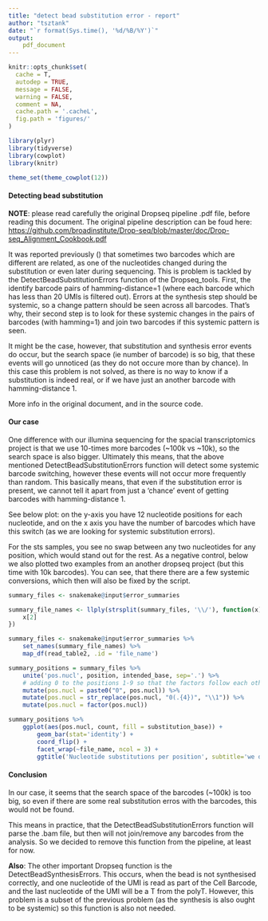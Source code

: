 ```yaml
---
title: "detect bead substitution error - report"
author: "tsztank"
date: "`r format(Sys.time(), '%d/%B/%Y')`"
output:
    pdf_document
---
```


```r
knitr::opts_chunk$set(
  cache = T,
  autodep = TRUE,
  message = FALSE,
  warning = FALSE,
  comment = NA,
  cache.path = '.cacheL',
  fig.path = 'figures/'
)
```

```r
library(plyr)
library(tidyverse)
library(cowplot)
library(knitr)

theme_set(theme_cowplot(12))
```

#### Detecting bead substitution 

**NOTE**: please read carefully the original Dropseq pipeline .pdf file, before reading this document. The original pipeline description can be foud here: [https://github.com/broadinstitute/Drop-seq/blob/master/doc/Drop-seq_Alignment_Cookbook.pdf](https://github.com/broadinstitute/Drop-seq/blob/master/doc/Drop-seq_Alignment_Cookbook.pdf)


It was reported previously () that sometimes two barcodes which are different are related, as one of the nucleotides changed during the substitution or even later during sequencing. This is problem is tackled by the DetectBeadSubstitutionErrors function of the Dropseq\_tools. First, the identify barcode pairs of hamming-distance=1 (where each barcode which has less than 20 UMIs is filtered out). Errors at the synthesis step should be systemic, so a change pattern should be seen across all barcodes. That's why, their second step is to look for these systemic changes in the pairs of barcodes (with hamming=1) and join two barcodes if this systemic pattern is seen.

It might be the case, however, that substitution and synthesis error events do occur, but the search space (ie number of barcode) is so big, that these events will go unnoticed (as they do not occure more than by chance). In this case this problem is not solved, as there is no way to know if a substitution is indeed real, or if we have just an another barcode with hamming-distance 1.

More info in the original document, and in the source code.

#### Our case

One difference with our illumina sequencing for the spacial transcriptomics project is that we use 10-times more barcodes (~100k vs ~10k), so the search space is also bigger. Ultimately this means, that the above mentioned DetectBeadSubstitutionErrors function will detect some systemic barcode switching, however these events will not occur more frequently than random. This basically means, that even if the substitution error is present, we cannot tell it apart from just a 'chance' event of getting barcodes with hamming-distance 1.

See below plot: on the y-axis you have 12 nucleotide positions for each nucleotide, and on the x axis you have the number of barcodes which have this switch (as we are looking for systemic substitution errors).


For the sts samples, you see no swap between any two nucleotides for any position, which would stand out for the rest. As a negative control, below we also plotted two examples from an another dropseq project (but this time with 10k barcodes). You can see, that there there are a few systemic conversions, which then will also be fixed by the script.

```r
summary_files <- snakemake@input$error_summaries 

summary_file_names <- llply(strsplit(summary_files, '\\/'), function(x){
    x[2]
})

summary_files <- snakemake@input$error_summaries %>%
    set_names(summary_file_names) %>%
    map_df(read_table2, .id = 'file_name')
```

```r
summary_positions = summary_files %>%
    unite('pos.nucl', position, intended_base, sep='.') %>%
    # adding 0 to the positions 1-9 so that the factors follow each other the right way.
    mutate(pos.nucl = paste0("0", pos.nucl)) %>%
    mutate(pos.nucl = str_replace(pos.nucl, "0(.{4})", "\\1")) %>%
    mutate(pos.nucl = factor(pos.nucl))

summary_positions %>%
    ggplot(aes(pos.nucl, count, fill = substitution_base)) +
        geom_bar(stat='identity') +
        coord_flip() +
        facet_wrap(~file_name, ncol = 3) +
        ggtitle('Nucleotide substitutions per position', subtitle='we do not observe any systemic substitutions in the STS samples')
```

#### Conclusion

In our case, it seems that the search space of the barcodes (~100k) is too big, so even if there are some real substitution erros with the barcodes, this would not be found.

This means in practice, that the DetectBeadSubstitutionErrors function will parse the .bam file, but then will not join/remove any barcodes from the analysis. So we decided to remove this function from the pipeline, at least for now.

**Also**: The other important Dropseq function is the DetectBeadSynthesisErrors. This occurs, when the bead is not synthesised correctly, and one nucleotide of the UMI is read as part of the Cell Barcode, and the last nucleotide of the UMI will be a T from the polyT. However, this problem is a subset of the previous problem (as the synthesis is also ought to be systemic) so this function is also not needed.
